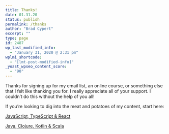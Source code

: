 ```yaml
---
title: Thanks!
date: 01.31.20
status: publish
permalink: /thanks
author: "Brad Cypert"
excerpt: ""
type: page
id: 2487
wp_last_modified_info:
  - "January 31, 2020 @ 2:31 pm"
wplmi_shortcode:
  - "[lmt-post-modified-info]"
_yoast_wpseo_content_score:
  - "90"
---
```


Thanks for signing up for my email list, an online course, or something else that I felt like thanking you for. I really appreciate all of your support. I couldn’t do this without the help of you all!

If you’re looking to dig into the meat and potatoes of my content, start here:

[JavaScript, TypeScript &amp; React](https://www.bradcypert.com/javascript-resources/)

[Java, Clojure, Kotlin &amp; Scala](https://www.bradcypert.com/jvm-resources/)

